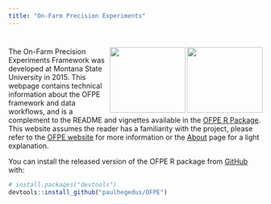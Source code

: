 ```yaml
---
title: "On-Farm Precision Experiments"
---
```

# <img src="images/msu_coa_logo.png" align="right" width="150" height = "130" /> <img src="images/OFPE_logo.png" align="right" width="150" height = "130" />

The On-Farm Precision Experiments Framework was developed at Montana State University in 2015. This webpage contains technical information about the OFPE framework and data workflows, and is a complement to the README and vignettes available in the [OFPE R Package](https://github.com/paulhegedus/OFPE). This website assumes the reader has a familiarity with the project, please refer to the [OFPE website](https://sites.google.com/site/ofpeframework/) for more information or the [About](about.html) page for a light explanation.

You can install the released version of the OFPE R package from [GitHub](https://github.com) with:

``` r
# install.packages("devtools")
devtools::install_github("paulhegedus/OFPE")
```